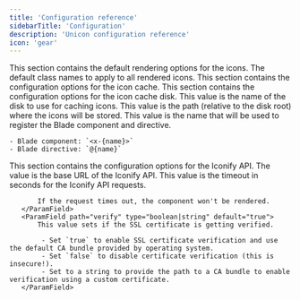 ```yaml
---
title: 'Configuration reference'
sidebarTitle: 'Configuration'
description: 'Unicon configuration reference'
icon: 'gear'
---
```


<ParamField path="defaults" type="map">
    This section contains the default rendering options for the icons.
    <Expandable title="defaults" defaultOpen={true}>
        <ParamField path="class" type="string" default="">
            The default class names to apply to all rendered icons.
        </ParamField>
    </Expandable>
</ParamField>
<ParamField path="cache" type="map">
    This section contains the configuration options for the icon cache.
    <Expandable title="cache" defaultOpen={true}>
        <ParamField path="disk" type="map">
        This section contains the configuration options for the icon cache disk.
        <Expandable title="disk" defaultOpen={true}>
            <ParamField path="driver" type="string" default="local">
                This value is the name of the disk to use for caching icons.
            </ParamField>
            <ParamField path="path" type="string" default="icons">
                This value is the path (relative to the disk root) where the icons will be stored.
            </ParamField>
        </Expandable>
        </ParamField>
    </Expandable>
</ParamField>
<ParamField path="name" type="string" default="icon">
    This value is the name that will be used to register the Blade component and directive.
    
    - Blade component: `<x-{name}>`
    - Blade directive: `@{name}`
</ParamField>
<ParamField path="iconify" type="map">
   This section contains the configuration options for the Iconify API.
   <Expandable title="iconify" defaultOpen={true}>
       <ParamField path="url" type="string" default="https://api.iconify.design">
           The value is the base URL of the Iconify API.
       </ParamField>
       <ParamField path="timeout" type="integer" default="5">
           This value is the timeout in seconds for the Iconify API requests.

           If the request times out, the component won't be rendered.
       </ParamField>
       <ParamField path="verify" type="boolean|string" default="true">
           This value sets if the SSL certificate is getting verified. 

            - Set `true` to enable SSL certificate verification and use the default CA bundle provided by operating system.
            - Set `false` to disable certificate verification (this is insecure!).
            - Set to a string to provide the path to a CA bundle to enable verification using a custom certificate.
       </ParamField>
   </Expandable>
</ParamField>